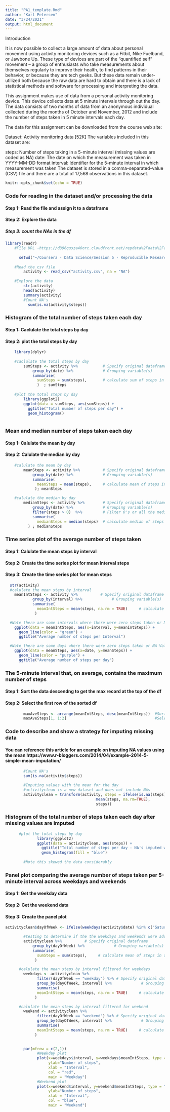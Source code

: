 ```yaml
---
title: "PA1_template.Rmd"
author: "Karl Petersen"
date: "3/24/2021"
output: html_document
---
```


Introduction

It is now possible to collect a large amount of data about personal movement using activity monitoring devices such as a Fitbit, Nike Fuelband, or Jawbone Up. These type of devices are part of the “quantified self” movement – a group of enthusiasts who take measurements about themselves regularly to improve their health, to find patterns in their behavior, or because they are tech geeks. But these data remain under-utilized both because the raw data are hard to obtain and there is a lack of statistical methods and software for processing and interpreting the data.

This assignment makes use of data from a personal activity monitoring device. This device collects data at 5 minute intervals through out the day. The data consists of two months of data from an anonymous individual collected during the months of October and November, 2012 and include the number of steps taken in 5 minute intervals each day.

The data for this assignment can be downloaded from the course web site:

Dataset: Activity monitoring data [52K]
The variables included in this dataset are:

steps: Number of steps taking in a 5-minute interval (missing values are coded as \color{red}{\verb|NA|}NA)
date: The date on which the measurement was taken in YYYY-MM-DD format
interval: Identifier for the 5-minute interval in which measurement was taken
The dataset is stored in a comma-separated-value (CSV) file and there are a total of 17,568 observations in this dataset.


```r
knitr::opts_chunk$set(echo = TRUE)
```


### Code for reading in the dataset and/or processing the data
#### Step 1: Read the file and assign it to a dataframe
#### Step 2:  Explore the data
##### Step 3:  count the NAs in the df
```r
library(readr)    
    #File URL -https://d396qusza40orc.cloudfront.net/repdata%2Fdata%2Factivity.zip
  
      setwd("~/Coursera - Data Science/Session 5 - Reproducible Research/Course Project 1")
        
    #Read the csv file
        activity <- read_csv("activity.csv", na = "NA")
    
    #Explore the data
        str(activity)
        head(activity)
        summary(activity)
        #Count NA's
          sum(is.na(activity$steps))

```


### Histogram of the total number of steps taken each day  
#### Step 1:  Caclulate the total steps by day
#### Step 2:  plot the total steps by day
```r
    library(dplyr)
  
    #caclulate the total steps by day
        sumSteps <- activity %>%           # Specify original dataframe
            group_by(date) %>%             # Grouping variable(s)
            summarise(
              sumSteps = sum(steps),       # calculate sum of steps in activity
              )  ; sumSteps      
    
    #plot the total steps by day
        library(ggplot2)
        ggplot(data = sumSteps, aes(sumSteps)) +
          ggtitle("Total number of steps per day") +
          geom_histogram()
        

```


### Mean and median number of steps taken each day
#### Step 1: Calulate the mean by day
#### Step 2: Calulate the median by day
```r
    #calulate the mean by day
        meanSteps <- activity %>%          # Specify original dataframe
            group_by(date) %>%             # Grouping variable(s)
            summarise(
              meanSteps = mean(steps),     # calculate mean of steps in activity
             ); meanSteps        

    #calulate the median by day
        medianSteps <- activity %>%        # Specify original dataframe
            group_by(date) %>%             # Grouping variable(s)
            filter(steps > 0)  %>%         # Filter 0's or all the medians will be zero
            summarise(
              medianSteps = median(steps)  # calculate median of steps in activity
          ) ; medianSteps       

```


### Time series plot of the average number of steps taken
#### Step 1:  Calulate the mean steps by interval
#### Step 2:  Create the time series plot for mean Interval steps
#### Step 3:  Create the time series plot for mean steps

```r
  str(activity)
  #calulate the mean steps by interval
    meanIntSteps <- activity %>%          # Specify original dataframe
            group_by(interval) %>%             # Grouping variable(s)
            summarise(
              meanIntSteps = mean(steps, na.rm = TRUE)     # calculate mean of steps in activity
             )        

  #Note there are some intervals where there were zero steps taken or NA Values
    ggplot(data = meanIntSteps, aes(x=interval, y=meanIntSteps)) +
      geom_line(color = "green") +
      ggtitle("Average number of steps per Interval") 

  #Note there are some days where there were zero steps taken or NA Values
    ggplot(data = meanSteps, aes(x=date, y=meanSteps)) +
      geom_line(color = "purple") +
      ggtitle("Average number of steps per day") 

```


### The 5-minute interval that, on average, contains the maximum number of steps
#### Step 1:  Sort the data descendng to get the max record at the top of the df
#### Step 2:  Select the first row of the sorted df
```r
        maxAveSteps <- arrange(meanIntSteps, desc(meanIntSteps))  #Sort to get the highest ave steps in the 1st row
        maxAveSteps[1, 1:2]                                       #Select the first row
```


### Code to describe and show a strategy for imputing missing data
#### You can reference this article for an example on imputing NA values using the mean https://www.r-bloggers.com/2014/04/example-2014-5-simple-mean-imputation/
```r
        #Count NA's
        sum(is.na(activity$steps))

        #Imputing values with the mean for the day
        #activityclean is a new dataset and does not include NAs
        activityclean = transform(activity, steps = ifelse(is.na(steps), 
                                        mean(steps, na.rm=TRUE), 
                                        steps))

```


### Histogram of the total number of steps taken each day after missing values are imputed
```r
      #plot the total steps by day
              library(ggplot2)
              ggplot(data = activityclean, aes(steps)) +
                ggtitle("Total number of steps per day - NA's imputed with the mean") +
                geom_histogram(fill = "blue")
      
        #Note this skewed the data considerably  
```


### Panel plot comparing the average number of steps taken per 5-minute interval across weekdays and weekends
#### Step 1:  Get the weekday data
#### Step 2:  Get the weekend data
#### Step 3:  Create the panel plot
```r
activityclean$dayOfWeek <- ifelse(weekdays(activity$date) %in% c("Saturday", "Sunday"), "weekend", "weekday")

        #testing to determine if the the weekdays and weekends were added
        activityclean %>%          # Specify original dataframe
            group_by(dayOfWeek) %>%             # Grouping variable(s)
            summarise(
              sumSteps = sum(steps),     # calculate mean of steps in activity
             )       

      #calulate the mean steps by interval filtered for weekdays
        weekdays <- activityclean %>% 
              filter(dayOfWeek == "weekday") %>% # Specify original dataframe
              group_by(dayOfWeek, interval) %>%             # Grouping variable(s)
              summarise(
              meanIntSteps = mean(steps, na.rm = TRUE)     # calculate mean of steps in activity
             )   

      #calulate the mean steps by interval filtered for weekend
        weekend <- activityclean %>% 
              filter(dayOfWeek == "weekend") %>% # Specify original dataframe
              group_by(dayOfWeek, interval) %>%             # Grouping variable(s)
              summarise(
              meanIntSteps = mean(steps, na.rm = TRUE)     # calculate mean of steps in activity
             )   

          
        par(mfrow = c(2,1))
              #Weekday plot
              plot(x=weekdays$interval, y=weekdays$meanIntSteps, type = "l", lty = 1,
                   ylab="Number of steps",
                   xlab = "Interval",
                   col = "red",
                   main = "Weekday")
              #Weekend plot
              plot(x=weekend$interval, y=weekend$meanIntSteps, type = "l", lty = 1,
                   ylab="Number of steps",
                   xlab = "Interval",
                   col = "blue",
                   main = "Weekend")

```


















